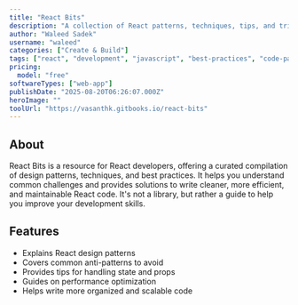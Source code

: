 ```yaml
---
title: "React Bits"
description: "A collection of React patterns, techniques, tips, and tricks for developers."
author: "Waleed Sadek"
username: "waleed"
categories: ["Create & Build"]
tags: ["react", "development", "javascript", "best-practices", "code-patterns"]
pricing:
  model: "free"
softwareTypes: ["web-app"]
publishDate: "2025-08-20T06:26:07.000Z"
heroImage: ""
toolUrl: "https://vasanthk.gitbooks.io/react-bits"
---
```

## About
React Bits is a resource for React developers, offering a curated compilation of design patterns, techniques, and best practices. It helps you understand common challenges and provides solutions to write cleaner, more efficient, and maintainable React code. It's not a library, but rather a guide to help you improve your development skills.

## Features
- Explains React design patterns
- Covers common anti-patterns to avoid
- Provides tips for handling state and props
- Guides on performance optimization
- Helps write more organized and scalable code
